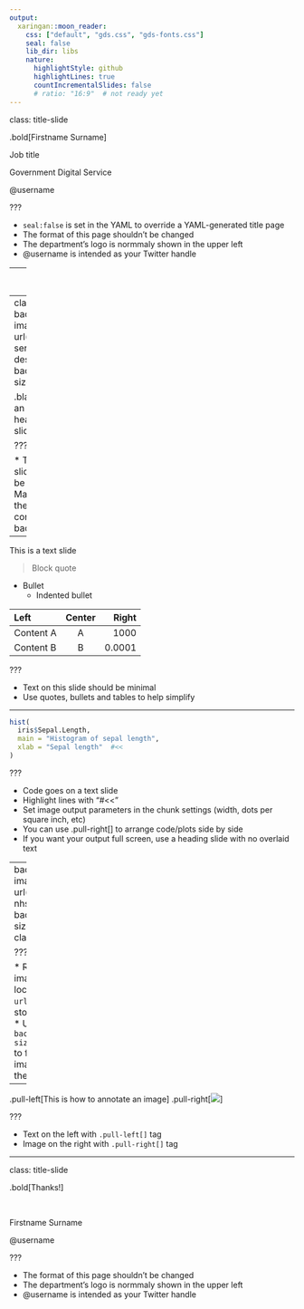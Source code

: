 ```yaml
---
output:
  xaringan::moon_reader:
    css: ["default", "gds.css", "gds-fonts.css"]
    seal: false
    lib_dir: libs
    nature:
      highlightStyle: github
      highlightLines: true
      countIncrementalSlides: false
      # ratio: "16:9"  # not ready yet
---
```

class: title-slide

.bold[Firstname Surname]

Job title

Government Digital Service

@username

???

* `seal:false` is set in the YAML to override a YAML-generated title page
* The format of this page shouldn't be changed
* The department's logo is normmaly shown in the upper left
* @username is intended as your Twitter handle

---
class: inverse

This is a heading slide

???

* Text on this slide should be minimal
* There's no background image

---
class: inverse
background-image: url("img/gds-service-design.jpg")
background-size: cover

.black[This is an image heading slide]

???

* Text on this slide should be minimal
* Make sure the text contrasts the background

---

This is a text slide

> Block quote

* Bullet
  * Indented bullet

| Left       | Center     | Right      |
| :--------- | :--------: | ---------: |
| Content A  | A          | 1000       |
| Content B  | B          | 0.0001     |

???

* Text on this slide should be minimal
* Use quotes, bullets and tables to help simplify

---

```r
hist(
  iris$Sepal.Length,
  main = "Histogram of sepal length",
  xlab = "Sepal length"  #<<
)
```

???

* Code goes on a text slide
* Highlight lines with "#<<"
* Set image output parameters in the chunk settings (width, dots per square inch, etc)
* You can use .pull-right[] to arrange code/plots side by side
* If you want your output full screen, use a heading slide with no overlaid text

---
background-image: url("img/gds-nhs.jpg")
background-size: cover
class: inverse

???

* Refer to an image location with `url()` even if stored locally
* Use `background-size: cover` to fit the image within the slide

---

.pull-left[This is how to annotate an image]
.pull-right[![](img/gds-blog-bold.jpg)]

???

* Text on the left with `.pull-left[]` tag
* Image on the right with `.pull-right[]` tag

---
class: title-slide

.bold[Thanks!]

<br>

Firstname Surname

@username

???

* The format of this page shouldn't be changed
* The department's logo is normmaly shown in the upper left
* @username is intended as your Twitter handle